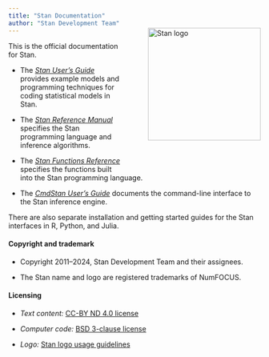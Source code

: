```yaml
---
title: "Stan Documentation"
author: "Stan Development Team"
---
```


<img style="float:right; margin: -2em 0em 4em 4em" src="img/logo_tm.png" width="225" alt="Stan logo" />

This is the official documentation for Stan.

* The [*Stan User's Guide*](stan-users-guide/overview.html) provides example models and programming techniques for coding statistical models in Stan.

* The [*Stan Reference Manual*](reference-manual/overview.html) specifies the Stan programming language and inference algorithms.

* The [*Stan Functions Reference*](functions-reference/overview.html) specifies the functions built into the Stan programming language.

* The [*CmdStan User's Guide*](cmdstan-guide/overview.html) documents the command-line interface to the Stan inference engine.


There are also separate installation and getting started guides for
the Stan interfaces in R, Python, and Julia.


#### Copyright and trademark {-}

* Copyright 2011--2024, Stan Development Team and their assignees.

* The Stan name and logo are registered trademarks of NumFOCUS.


#### Licensing {-}

* *Text content:*  [CC-BY ND 4.0 license](https://creativecommons.org/licenses/by-nd/4.0/legalcode)

* *Computer code:*  [BSD 3-clause license](https://opensource.org/licenses/BSD-3-Clause)

* *Logo:*  [Stan logo usage guidelines](https://mc-stan.org/about/logo/)
